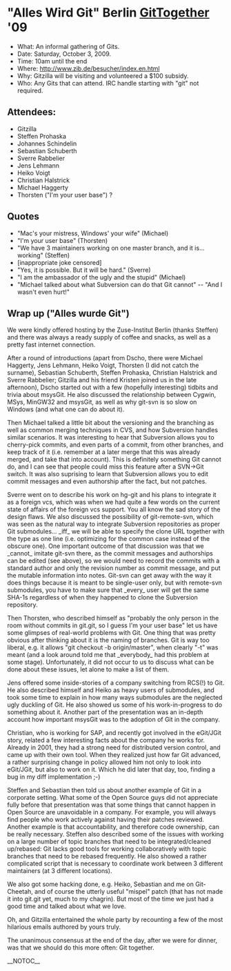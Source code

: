 = "Alles Wird Git" Berlin [[GitTogether]] '09 =
* What: An informal gathering of Gits.
* Date: Saturday, October 3, 2009.
* Time: 10am until the end
* Where: http://www.zib.de/besucher/index.en.html
* Why: Gitzilla will be visiting and volunteered a $100 subsidy.
* Who: Any Gits that can attend. IRC handle starting with "git" not required.

== Attendees: ==

* Gitzilla
* Steffen Prohaska
* Johannes Schindelin
* Sebastian Schuberth
* Sverre Rabbelier
* Jens Lehmann
* Heiko Voigt
* Christian Halstrick
* Michael Haggerty
* Thorsten ("I'm your user base") ?

== Quotes ==

* "Mac's your mistress, Windows' your wife" (Michael)
* "I'm your user base" (Thorsten)
* "We have 3 maintainers working on one master branch, and it is... working" (Steffen)
* [inappropriate joke censored]
* "Yes, it is possible. But it will be hard." (Sverre)
* "I am the ambassador of the ugly and the stupid" (Michael)
* "Michael talked about what Subversion can do that Git cannot" -- "And I wasn't even hurt!"

== Wrap up ("Alles wurde Git") ==

We were kindly offered hosting by the Zuse-Institut Berlin (thanks 
Steffen) and there was always a ready supply of coffee and snacks, as well 
as a pretty fast internet connection.

After a round of introductions (apart from Dscho, there were 
Michael Haggerty, Jens Lehmann, Heiko Voigt, Thorsten (I did not catch the 
surname), Sebastian Schuberth, Steffen Prohaska, Christian Halstrick and 
Sverre Rabbelier; Gitzilla and his friend Kristen joined us in the late 
afternoon), Dscho started out with a few (hopefully interesting) tidbits and 
trivia about msysGit.  He also discussed the relationship between Cygwin, 
MSys, MinGW32 and msysGit, as well as why git-svn is so slow on Windows 
(and what one can do about it).

Then Michael talked a little bit about the versioning and the branching as 
well as common merging techniques in CVS, and how Subversion handles 
similar scenarios.  It was interesting to hear that Subversion allows you to 
cherry-pick commits, and even parts of a commit, from other branches, and 
keep track of it (i.e. remember at a later merge that this was already 
merged, and take that into account).  This is definitely something Git 
cannot do, and I can see that people could miss this feature after a 
SVN->Git switch.  It was also suprising to learn that Subversion allows you 
to edit commit messages and even authorship after the fact, but not 
patches.

Sverre went on to describe his work on hg-git and his plans to integrate 
it as a foreign vcs, which was when we had quite a few words on the 
current state of affairs of the foreign vcs support.  You all know the sad 
story of the design flaws.  We also discussed the possibility of git-remote-svn, which was seen 
as the natural way to integrate Subversion repositories as proper Git 
submodules... _iff_ we will be able to specify the clone URL together with 
the type as one line (i.e. optimizing for the common case instead of the 
obscure one).  One important outcome of that discussion was that we 
_cannot_ imitate git-svn there, as the commit messages and authorships can 
be edited (see above), so we would need to record the commits with a 
standard author and only the revision number as commit message, and put 
the mutable information into notes.  Git-svn can get away with the way it 
does things because it is meant to be single-user only, but with 
remote-svn submodules, you have to make sure that _every_ user will get 
the same SHA-1s regardless of when they happened to clone the Subversion 
repository.

Then Thorsten, who described himself as "probably the only person in the 
room without commits in git.git, so I guess I'm your user base" let us 
have some glimpses of real-world problems with Git.  One thing that was 
pretty obvious after thinking about it is the naming of branches.  Git is 
way too liberal, e.g. it allows "git checkout -b origin/master", when 
clearly "-t" was meant (and a look around told me that _everybody_ had 
this problem at some stage).  Unfortunately, it did not occur to us to 
discuss what can be done about these issues, let alone to make a list of 
them.

Jens offered some inside-stories of a company switching from RCS(!) to 
Git.  He also described himself and Heiko as heavy users of submodules, 
and took some time to explain in how many ways submodules are the 
neglected ugly duckling of Git.  He also showed us some of his 
work-in-progress to do something about it.  Another part of the 
presentation was an in-depth account how important msysGit was to the 
adoption of Git in the company.

Christian, who is working for SAP, and recently got involved in the 
eGit/JGit story, related a few interesting facts about the company he 
works for.  Already in 2001, they had a strong need for distributed 
version control, and came up with their own tool.  When they realized just 
how far Git advanced, a rather surprising change in policy allowed him not 
only to look into eGit/JGit, but also to work on it.  Which he did later 
that day, too, finding a bug in my diff implementation ;-)

Steffen and Sebastian then told us about another example of Git in a 
corporate setting.  What some of the Open Source guys did not appreciate 
fully before that presentation was that some things that cannot happen in 
Open Source are unavoidable in a company.  For example, you will always 
find people who work actively against having their patches reviewed.  
Another example is that accountability, and therefore code ownership, can 
be really necessary.  Steffen also described some of the issues with 
working on a large number of topic branches that need to be 
integrated/cleaned up/rebased:  Git lacks good tools for working 
collaboratively with topic branches that need to be rebased frequently.  
He also showed a rather complicated script that is necessary to coordinate 
work between 3 different maintainers (at 3 different locations).

We also got some hacking done, e.g. Heiko, Sebastian and me on 
Git-Cheetah, and of course the utterly useful "mispel" patch (that has not 
made it into git.git yet, much to my chagrin).  But most of the time we 
just had a good time and talked about what we love.

Oh, and Gitzilla entertained the whole party by recounting a few of the 
most hilarious emails authored by yours truly.

The unanimous consensus at the end of the day, after we were for dinner, 
was that we should do this more often: Git together.

{{attachment:alles-wird-git-2009.jpg}}

__NOTOC__